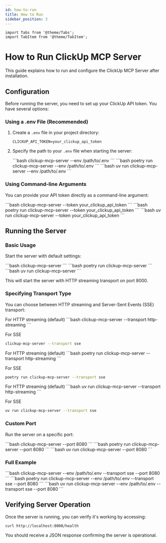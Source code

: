 ```yaml
---
id: how-to-run
title: How to Run
sidebar_position: 3
---
```


```mdx-code-block
import Tabs from '@theme/Tabs';
import TabItem from '@theme/TabItem';
```

# How to Run ClickUp MCP Server

This guide explains how to run and configure the ClickUp MCP Server after installation.

## Configuration

Before running the server, you need to set up your ClickUp API token. You have several options:

### Using a .env File (Recommended)

1. Create a `.env` file in your project directory:
   ```
   CLICKUP_API_TOKEN=your_clickup_api_token
   ```

2. Specify the path to your `.env` file when starting the server:
   
   <Tabs>
     <TabItem value="pip" label="pip" default>
     ```bash
     clickup-mcp-server --env /path/to/.env
     ```

     </TabItem>
     <TabItem value="poetry" label="poetry">
     ```bash
     poetry run clickup-mcp-server --env /path/to/.env
     ```

     </TabItem>
     <TabItem value="uv" label="uv">
     ```bash
     uv run clickup-mcp-server --env /path/to/.env
     ```

     </TabItem>
   </Tabs>

### Using Command-line Arguments

You can provide your API token directly as a command-line argument:
   
<Tabs>
  <TabItem value="pip" label="pip" default>
  ```bash
  clickup-mcp-server --token your_clickup_api_token
  ```

  </TabItem>
  <TabItem value="poetry" label="poetry">
  ```bash
  poetry run clickup-mcp-server --token your_clickup_api_token
  ```

  </TabItem>
  <TabItem value="uv" label="uv">
  ```bash
  uv run clickup-mcp-server --token your_clickup_api_token
  ```

  </TabItem>
</Tabs>

## Running the Server

### Basic Usage

Start the server with default settings:

<Tabs>
  <TabItem value="pip" label="pip" default>
  ```bash
  clickup-mcp-server
  ```

  </TabItem>
  <TabItem value="poetry" label="poetry">
  ```bash
  poetry run clickup-mcp-server
  ```

  </TabItem>
  <TabItem value="uv" label="uv">
  ```bash
  uv run clickup-mcp-server
  ```

  </TabItem>
</Tabs>

This will start the server with HTTP streaming transport on port 8000.

### Specifying Transport Type

You can choose between HTTP streaming and Server-Sent Events (SSE) transport:
   
<Tabs>
  <TabItem value="pip" label="pip" default>
  For HTTP streaming (default)
  ```bash
  clickup-mcp-server --transport http-streaming
  ```

  For SSE 
  ```bash
  clickup-mcp-server --transport sse
  ```

  </TabItem>
  <TabItem value="poetry" label="poetry">
  For HTTP streaming (default)
  ```bash
  poetry run clickup-mcp-server --transport http-streaming
  ```

  For SSE 
  ```bash
  poetry run clickup-mcp-server --transport sse
  ```

  </TabItem>
  <TabItem value="uv" label="uv">
  For HTTP streaming (default)
  ```bash
  uv run clickup-mcp-server --transport http-streaming
  ```

  For SSE 
  ```bash
  uv run clickup-mcp-server --transport sse
  ```

  </TabItem>
</Tabs>

### Custom Port

Run the server on a specific port:

<Tabs>
  <TabItem value="pip" label="pip" default>
  ```bash
  clickup-mcp-server --port 8080
  ```

  </TabItem>
  <TabItem value="poetry" label="poetry">
  ```bash
  poetry run clickup-mcp-server --port 8080
  ```

  </TabItem>
  <TabItem value="uv" label="uv">
  ```bash
  uv run clickup-mcp-server --port 8080
  ```

  </TabItem>
</Tabs>

### Full Example

<Tabs>
  <TabItem value="pip" label="pip" default>
  ```bash
  clickup-mcp-server --env /path/to/.env --transport sse --port 8080
  ```

  </TabItem>
  <TabItem value="poetry" label="poetry">
  ```bash
  poetry run clickup-mcp-server --env /path/to/.env --transport sse --port 8080
  ```

  </TabItem>
  <TabItem value="uv" label="uv">
  ```bash
  uv run clickup-mcp-server --env /path/to/.env --transport sse --port 8080
  ```

  </TabItem>
</Tabs>

## Verifying Server Operation

Once the server is running, you can verify it's working by accessing:

```
curl http://localhost:8000/health
```

You should receive a JSON response confirming the server is operational.
